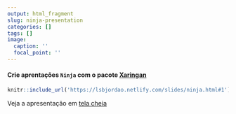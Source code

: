 ```yaml
---
output: html_fragment
slug: ninja-presentation
categories: []
tags: []
image:
  caption: ''
  focal_point: ''
---
```


#### Crie aprentações `Ninja` com o pacote [Xaringan](https://slides.yihui.name/xaringan/#1)

```r
knitr::include_url('https://lsbjordao.netlify.com/slides/ninja.html#1')
```

Veja a apresentação em [tela cheia](https://lsbjordao.netlify.com/slides/ninja.html#1')